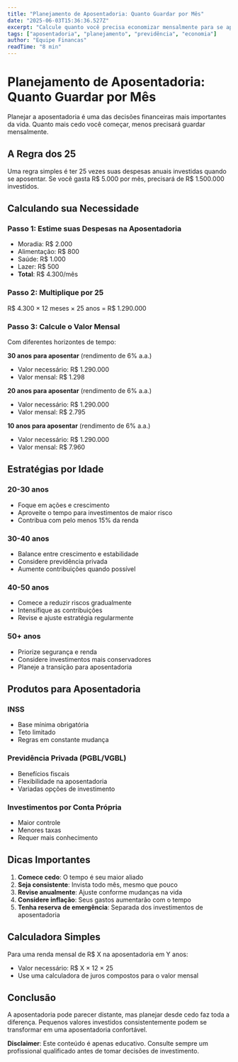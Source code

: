 ```yaml
---
title: "Planejamento de Aposentadoria: Quanto Guardar por Mês"
date: "2025-06-03T15:36:36.527Z"
excerpt: "Calcule quanto você precisa economizar mensalmente para se aposentar com tranquilidade."
tags: ["aposentadoria", "planejamento", "previdência", "economia"]
author: "Equipe Financas"
readTime: "8 min"
---
```



# Planejamento de Aposentadoria: Quanto Guardar por Mês

Planejar a aposentadoria é uma das decisões financeiras mais importantes da vida. Quanto mais cedo você começar, menos precisará guardar mensalmente.

## A Regra dos 25

Uma regra simples é ter 25 vezes suas despesas anuais investidas quando se aposentar. Se você gasta R$ 5.000 por mês, precisará de R$ 1.500.000 investidos.

## Calculando sua Necessidade

### Passo 1: Estime suas Despesas na Aposentadoria
- Moradia: R$ 2.000
- Alimentação: R$ 800
- Saúde: R$ 1.000
- Lazer: R$ 500
- **Total**: R$ 4.300/mês

### Passo 2: Multiplique por 25
R$ 4.300 × 12 meses × 25 anos = R$ 1.290.000

### Passo 3: Calcule o Valor Mensal
Com diferentes horizontes de tempo:

**30 anos para aposentar** (rendimento de 6% a.a.)
- Valor necessário: R$ 1.290.000
- Valor mensal: R$ 1.298

**20 anos para aposentar** (rendimento de 6% a.a.)
- Valor necessário: R$ 1.290.000
- Valor mensal: R$ 2.795

**10 anos para aposentar** (rendimento de 6% a.a.)
- Valor necessário: R$ 1.290.000
- Valor mensal: R$ 7.960

## Estratégias por Idade

### 20-30 anos
- Foque em ações e crescimento
- Aproveite o tempo para investimentos de maior risco
- Contribua com pelo menos 15% da renda

### 30-40 anos
- Balance entre crescimento e estabilidade
- Considere previdência privada
- Aumente contribuições quando possível

### 40-50 anos
- Comece a reduzir riscos gradualmente
- Intensifique as contribuições
- Revise e ajuste estratégia regularmente

### 50+ anos
- Priorize segurança e renda
- Considere investimentos mais conservadores
- Planeje a transição para aposentadoria

## Produtos para Aposentadoria

### INSS
- Base mínima obrigatória
- Teto limitado
- Regras em constante mudança

### Previdência Privada (PGBL/VGBL)
- Benefícios fiscais
- Flexibilidade na aposentadoria
- Variadas opções de investimento

### Investimentos por Conta Própria
- Maior controle
- Menores taxas
- Requer mais conhecimento

## Dicas Importantes

1. **Comece cedo**: O tempo é seu maior aliado
2. **Seja consistente**: Invista todo mês, mesmo que pouco
3. **Revise anualmente**: Ajuste conforme mudanças na vida
4. **Considere inflação**: Seus gastos aumentarão com o tempo
5. **Tenha reserva de emergência**: Separada dos investimentos de aposentadoria

## Calculadora Simples

Para uma renda mensal de R$ X na aposentadoria em Y anos:
- Valor necessário: R$ X × 12 × 25
- Use uma calculadora de juros compostos para o valor mensal

## Conclusão

A aposentadoria pode parecer distante, mas planejar desde cedo faz toda a diferença. Pequenos valores investidos consistentemente podem se transformar em uma aposentadoria confortável.

**Disclaimer**: Este conteúdo é apenas educativo. Consulte sempre um profissional qualificado antes de tomar decisões de investimento.
            
